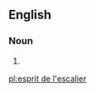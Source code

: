 ==English==

===Noun===
{{en-noun|?|head=[[esprit]] [[de]] [[l']][[escalier]]}}

# {{alternative form of|l'esprit de l'escalier}}

[[pl:esprit de l'escalier]]